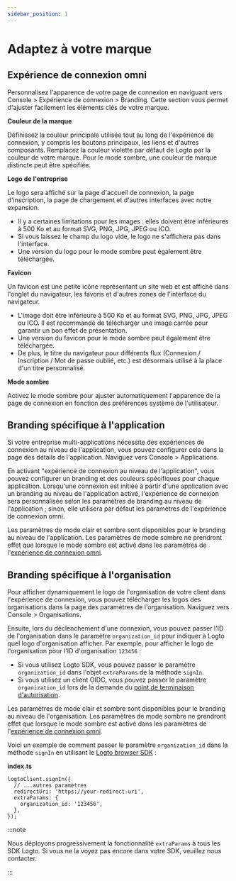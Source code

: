 ```yaml
---
sidebar_position: 1
---
```


# Adaptez à votre marque

## Expérience de connexion omni

Personnalisez l'apparence de votre page de connexion en naviguant vers <CloudLink to="/sign-in-experience/branding">Console > Expérience de connexion > Branding</CloudLink>. Cette section vous permet d'ajuster facilement les éléments clés de votre marque.

**Couleur de la marque**

Définissez la couleur principale utilisée tout au long de l'expérience de connexion, y compris les boutons principaux, les liens et d'autres composants. Remplacez la couleur violette par défaut de Logto par la couleur de votre marque. Pour le mode sombre, une couleur de marque distincte peut être spécifiée.

**Logo de l'entreprise**

Le logo sera affiché sur la page d'accueil de connexion, la page d'inscription, la page de chargement et d'autres interfaces avec notre expansion.

- Il y a certaines limitations pour les images : elles doivent être inférieures à 500 Ko et au format SVG, PNG, JPG, JPEG ou ICO.
- Si vous laissez le champ du logo vide, le logo ne s'affichera pas dans l'interface.
- Une version du logo pour le mode sombre peut également être téléchargée.

**Favicon**

Un favicon est une petite icône représentant un site web et est affiché dans l'onglet du navigateur, les favoris et d'autres zones de l'interface du navigateur.

- L'image doit être inférieure à 500 Ko et au format SVG, PNG, JPG, JPEG ou ICO. Il est recommandé de télécharger une image carrée pour garantir un bon effet de présentation.
- Une version du favicon pour le mode sombre peut également être téléchargée.
- De plus, le titre du navigateur pour différents flux (Connexion / Inscription / Mot de passe oublié, etc.) est désormais utilisé à la place d'un titre personnalisé.

**Mode sombre**

Activez le mode sombre pour ajuster automatiquement l'apparence de la page de connexion en fonction des préférences système de l'utilisateur.

## Branding spécifique à l'application

Si votre entreprise multi-applications nécessite des expériences de connexion au niveau de l'application, vous pouvez configurer cela dans la page des détails de l'application. Naviguez vers <CloudLink to="/applications">Console > Applications</CloudLink>.

En activant "expérience de connexion au niveau de l'application", vous pouvez configurer un branding et des couleurs spécifiques pour chaque application. Lorsqu'une connexion est initiée à partir d'une application avec un branding au niveau de l'application activé, l'expérience de connexion sera personnalisée selon les paramètres de branding au niveau de l'application ; sinon, elle utilisera par défaut les paramètres de l'expérience de connexion omni.

Les paramètres de mode clair et sombre sont disponibles pour le branding au niveau de l'application. Les paramètres de mode sombre ne prendront effet que lorsque le mode sombre est activé dans les paramètres de l'[expérience de connexion omni](#omni-sign-in-experience).

## Branding spécifique à l'organisation

Pour afficher dynamiquement le logo de l'organisation de votre client dans l'expérience de connexion, vous pouvez télécharger les logos des organisations dans la page des paramètres de l'organisation. Naviguez vers <CloudLink to="/organizations">Console > Organisations</CloudLink>.

Ensuite, lors du déclenchement d'une connexion, vous pouvez passer l'ID de l'organisation dans le paramètre `organization_id` pour indiquer à Logto quel logo d'organisation afficher. Par exemple, pour afficher le logo de l'organisation pour l'ID d'organisation `123456` :

- Si vous utilisez Logto SDK, vous pouvez passer le paramètre `organization_id` dans l'objet `extraParams` de la méthode `signIn`.
- Si vous utilisez un client OIDC, vous pouvez passer le paramètre `organization_id` lors de la demande du [point de terminaison d'autorisation](https://openid.net/specs/openid-connect-core-1_0.html#AuthorizationEndpoint).

Les paramètres de mode clair et sombre sont disponibles pour le branding au niveau de l'organisation. Les paramètres de mode sombre ne prendront effet que lorsque le mode sombre est activé dans les paramètres de l'[expérience de connexion omni](#omni-sign-in-experience).

Voici un exemple de comment passer le paramètre `organization_id` dans la méthode `signIn` en utilisant le [Logto browser SDK](/quick-starts/vanilla-js/#implement-sign-in-and-sign-out) :

**index.ts**

```tsx
logtoClient.signIn({
  // ...autres paramètres
  redirectUri: 'https://your-redirect-uri',
  extraParams: {
    organization_id: '123456',
  },
});
```

:::note

Nous déployons progressivement la fonctionnalité `extraParams` à tous les SDK Logto. Si vous ne la voyez pas encore dans votre SDK, veuillez nous contacter.

:::
